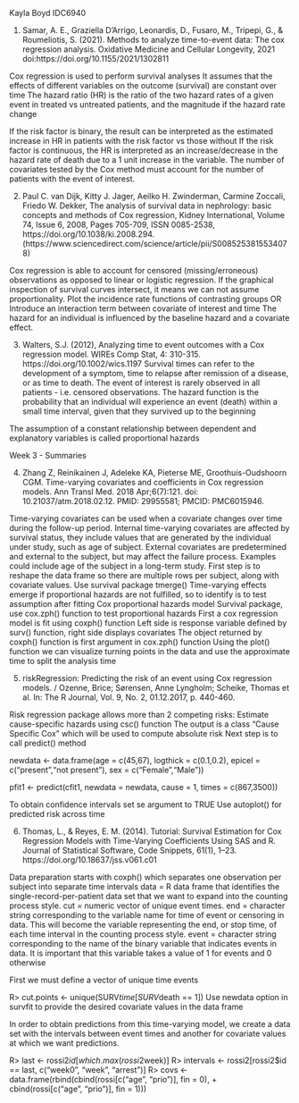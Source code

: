 Kayla Boyd
IDC6940


1. Samar, A. E., Graziella D’Arrigo, Leonardis, D., Fusaro, M., Tripepi, G., & Roumeliotis, S. (2021). Methods to analyze time-to-event data: The cox regression analysis. Oxidative Medicine and Cellular Longevity, 2021 doi:https://doi.org/10.1155/2021/1302811

Cox regression is used to perform survival analyses
It assumes that the effects of different variables on the outcome (survival) are constant over time
The hazard ratio (HR) is the ratio of the two hazard rates of a given event in treated vs untreated patients, and the magnitude if the hazard rate change

If the risk factor is binary, the result can be interpreted as the estimated increase in HR in patients with the risk factor vs those without
If the risk factor is continuous, the HR is interpreted as an increase/decrease in the hazard rate of death due to a 1 unit increase in the variable.
The number of covariates tested by the Cox method must account for the number of patients with the event of interest.


2. Paul C. van Dijk, Kitty J. Jager, Aeilko H. Zwinderman, Carmine Zoccali, Friedo W. Dekker,
The analysis of survival data in nephrology: basic concepts and methods of Cox regression,
Kidney International,
Volume 74, Issue 6,
2008,
Pages 705-709,
ISSN 0085-2538,
https://doi.org/10.1038/ki.2008.294.
(https://www.sciencedirect.com/science/article/pii/S0085253815534078)

Cox regression is able to account for censored (missing/erroneous) observations as opposed to linear or logistic regression.
If the graphical inspection of survival curves intersect, it means we can not assume proportionality.
Plot the incidence rate functions of contrasting groups OR
Introduce an interaction term between covariate of interest and time
The hazard for an individual is influenced by the baseline hazard and a covariate effect.

3. Walters, S.J. (2012), Analyzing time to event outcomes with a Cox regression model. WIREs Comp Stat, 4: 310-315. https://doi.org/10.1002/wics.1197
Survival times can refer to the development of a symptom, time to relapse after remission of a disease, or as time to death.
The event of interest is rarely observed in all patients - i.e. censored observations.
The hazard function is the probability that an individual will experience an event (death) within a small time interval, given that they survived up to the beginning 

The assumption of a constant relationship between dependent and explanatory variables is called proportional hazards




Week 3 - Summaries

4. Zhang Z, Reinikainen J, Adeleke KA, Pieterse ME, Groothuis-Oudshoorn CGM. Time-varying covariates and coefficients in Cox regression models. Ann Transl Med. 2018 Apr;6(7):121. doi: 10.21037/atm.2018.02.12. PMID: 29955581; PMCID: PMC6015946.

Time-varying covariates can be used when a covariate changes over time during the follow-up period.
Internal time-varying covariates are affected by survival status, they include values that are generated by the individual under study, such as age of subject.
External covariates are predetermined and external to the subject, but may affect the failure process. Examples could include age of the subject in a long-term study.
First step is to reshape the data frame so there are multiple rows per subject, along with covariate values.
Use survival package tmerge()
Time-varying effects emerge if proportional hazards are not fulfilled, so to identify is to test assumption after fitting Cox proportional hazards model
Survival package, use cox.zph() function to test proportional hazards
First a cox regression model is fit using coxph() function
Left side is response variable defined by surv() function, right side displays covariates
The object returned by coxph() function is first argument in cox.zph() function
Using the plot() function we can visualize turning points in the data and use the approximate time to split the analysis time

5. riskRegression: Predicting the risk of an event using Cox regression models. / Ozenne, Brice; Sørensen, Anne Lyngholm; Scheike, Thomas et al.
In: The R Journal, Vol. 9, No. 2, 01.12.2017, p. 440-460.

Risk regression package allows more than 2 competing risks:
Estimate cause-specific hazards using csc() function
The output is a class “Cause Specific Cox” which will be used to compute absolute risk
Next step is to call predict() method

newdata <- data.frame(age = c(45,67), logthick = c(0.1,0.2), epicel = c("present","not present"), sex = c("Female","Male")) 

pfit1 <- predict(cfit1, newdata = newdata, cause = 1, times = c(867,3500))

To obtain confidence intervals set se argument to TRUE
Use autoplot() for predicted risk across time

6. Thomas, L., & Reyes, E. M. (2014). Tutorial: Survival Estimation for Cox Regression Models with Time-Varying Coefficients Using SAS and R. Journal of Statistical Software, Code Snippets, 61(1), 1–23. https://doi.org/10.18637/jss.v061.c01

Data preparation starts with coxph() which separates one observation per subject into separate time intervals
data = R data frame that identifies the single-record-per-patient data set that we want to expand into the counting process style. 
  cut = numeric vector of unique event times. 
  end = character string corresponding to the variable name for time of event or censoring in data. This will become the variable representing the end, or stop time, of each time interval in the counting process style. 
  event = character string corresponding to the name of the binary variable that indicates events in data. It is important that this variable takes a value of 1 for events and 0 otherwise
  
First we must define a vector of unique time events

R> cut.points <- unique(SURV$time[SURV$death == 1])
Use newdata option in survfit to provide the desired covariate values in the data frame

In order to obtain predictions from this time-varying model, we create a data set with the intervals between event times and another for covariate values at which we want predictions.

R> last <- rossi2$id[which.max(rossi2$week)] R> intervals <- rossi2[rossi2$id == last, c("week0", "week", "arrest")] 
R> covs <- data.frame(rbind(cbind(rossi[c("age", "prio")], fin = 0), + cbind(rossi[c("age", "prio")], fin = 1)))

